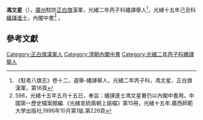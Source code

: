 '''馮文星'''（{{bd|？年||？年|catIdx=F馮}}），[[廣州|廣州]]駐防[[正白旗|正白旗]]漢軍，光緒二年丙子科繙譯舉人<ref>《駐粵八旗志》卷十二，選舉-繙譯舉人，光緒二年丙子科，馮文星，正白旗漢軍，第16頁</ref>，光緒十五年己丑科[[繙譯進士|繙譯進士]]，內閣中書<ref>598，光緒十五年五月十五日，奉旨：繙譯進士馮文星著仍以內閣中書用。中國第一歷史檔案館編.《光緒宣統兩朝上諭檔》第15冊，光緒十五年.廣西師範大學出版社,1996年10月第1版.第226頁</ref> 。

==參考文獻==
{{reflist}}
{{清朝人物小作品}}
{{光緒十五年己丑科繙譯進士金榜}}

{{DEFAULTSORT:F馮}}

[[Category:正白旗漢軍人|Category:正白旗漢軍人]]
[[Category:清朝內閣中書|Category:清朝內閣中書]]
[[Category:光緒二年丙子科繙譯舉人|Category:光緒二年丙子科繙譯舉人]]